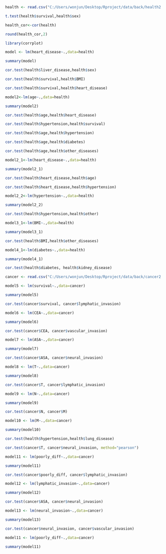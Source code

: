 ```r
health <- read.csv("C:/Users/wonjun/Desktop/Rproject/data/back/health2.csv", stringsAsFactors = TRUE)
```

```r
t.test(health$survival,health$sex)
```


```r
health_cor<-cor(health)
```

```r
round(health_cor,2)
```


```r
library(corrplot)
```

```r
model <- lm(heart_disease~.,data=health)
```

```r
summary(model)
```

```r
cor.test(health$liver_disease,health$sex)
```

```r
cor.test(health$survival,health$BMI)
```

```r
cor.test(health$survival,health$heart_disease)
```

```r
model2<-lm(age~.,data=health)
```

```r
summary(model2)
```

```r
cor.test(health$age,health$heart_disease)
```

```r
cor.test(health$hypertension,health$survival)


```

```r
cor.test(health$age,health$hypertension)
```

```r
cor.test(health$age,health$diabetes)
```

```r
cor.test(health$age,health$other_diseases)
```

```r
model2_1<-lm(heart_disease~.,data=health)
```

```r
summary(model2_1)
```

```r
cor.test(health$heart_disease,health$age)
```

```r
cor.test(health$heart_disease,health$hypertension)
```

```r
model2_2<-lm(hypertension~.,data=health)
```

```r
summary(model2_2)
```

```r
cor.test(health$hypertension,health$other)
```

```r
model3_1<-lm(BMI~.,data=health)
```

```r
summary(model3_1)
```

```r
cor.test(health$BMI,health$other_diseases)
```

```r
model4_1<-lm(diabetes~.,data=health)
```

```r
summary(model4_1)
```

```r
cor.test(health$diabetes, health$kidney_disease)
```

```r
cancer <- read.csv("C:/Users/wonjun/Desktop/Rproject/data/back/cancer2.csv", stringsAsFactors = TRUE)
```

```r
model5 <- lm(survival~.,data=cancer)
```

```r
summary(model5)
```

```r
cor.test(cancer$survival, cancer$lymphatic_invasion)
```

```r
model6 <- lm(CEA~.,data=cancer)
```

```r
summary(model6)
```

```r
cor.test(cancer$CEA, cancer$vascular_invasion)
```

```r
model7 <- lm(ASA~.,data=cancer)
```

```r
summary(model7)
```

```r
cor.test(cancer$ASA, cancer$neural_invasion)
```

```r
model8 <- lm(T~.,data=cancer)
```

```r
summary(model8)
```

```r
cor.test(cancer$T, cancer$lymphatic_invasion)
```

```r
model9 <- lm(N~.,data=cancer)
```

```r
summary(model9)
```

```r
cor.test(cancer$N, cancer$M)
```

```r
model10 <- lm(M~.,data=cancer)
```

```r
summary(model10)
```

```r
cor.test(health$hypertension,health$lung_disease)
```

```r
cor.test(cancer$T, cancer$neural_invasion, method="pearson")
```

```r
model11 <- lm(poorly_diff~.,data=cancer)
```

```r
summary(model11)
```

```r
cor.test(cancer$poorly_diff, cancer$lymphatic_invasion)
```

```r
model12 <- lm(lymphatic_invasion~.,data=cancer)
```

```r
summary(model12)
```

```r
cor.test(cancer$ASA, cancer$neural_invasion)
```

```r
model13 <- lm(neural_invasion~.,data=cancer)
```

```r
summary(model13)
```

```r
cor.test(cancer$neural_invasion, cancer$vascular_invasion)
```

```r
model11 <- lm(poorly_diff~.,data=cancer)
```

```r
summary(model11)
```

```r

```

```r

```

